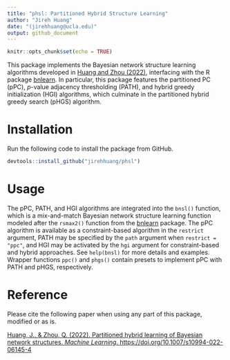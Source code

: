 ```yaml
---
title: "phsl: Partitioned Hybrid Structure Learning"
author: "Jireh Huang"
date: "(jirehhuang@ucla.edu)"
output: github_document
---
```


```r
knitr::opts_chunk$set(echo = TRUE)
```



This package implements the Bayesian network structure learning algorithms developed in [Huang and Zhou (2022)](https://doi.org/10.1007/s10994-022-06145-4), interfacing with the R package [bnlearn](https://www.bnlearn.com/). In particular, this package features the partitioned PC (pPC), $p$-value adjacency thresholding (PATH), and hybrid greedy initialization (HGI) algorithms, which culminate in the partitioned hybrid greedy search (pHGS) algorithm.



# Installation

Run the following code to install the package from GitHub.

```r
devtools::install_github("jirehhuang/phsl")
```



# Usage

The pPC, PATH, and HGI algorithms are integrated into the `bnsl()` function, which is a mix-and-match Bayesian network structure learning function modeled after the `rsmax2()` function from the [bnlearn](https://www.bnlearn.com/) package. The pPC algorithm is available as a constraint-based algorithm in the `restrict` argument, PATH may be specified by the `path` argument when `restrict = "ppc"`, and HGI may be activated by the `hgi` argument for constraint-based and hybrid approaches. See `help(bnsl)` for more details and examples. Wrapper functions `ppc()` and `phgs()` contain presets to implement pPC with PATH and pHGS, respectively. 



# Reference

Please cite the following paper when using any part of this package, modified or as is.

[Huang, J., & Zhou, Q. (2022). Partitioned hybrid learning of Bayesian network structures. *Machine Learning*. https://doi.org/10.1007/s10994-022-06145-4](https://doi.org/10.1007/s10994-022-06145-4)
